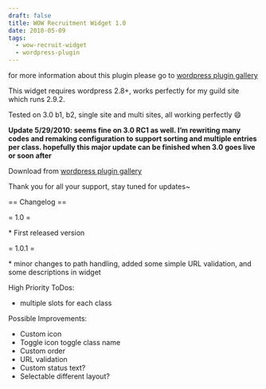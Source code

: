 ```yaml
---
draft: false
title: WOW Recruitment Widget 1.0
date: 2010-05-09
tags:
  - wow-recruit-widget
  - wordpress-plugin
---
```


for more information about this plugin please go to [wordpress plugin gallery](http://wordpress.org/extend/plugins/wow-recruit-widget/)

This widget requires wordpress 2.8+, works perfectly for my guild site which runs 2.9.2.

Tested on 3.0 b1, b2, single site and multi sites, all working perfectly :smile:

**Update 5/29/2010: seems fine on 3.0 RC1 as well. I&#8217;m rewriting many codes and remaking configuration to support sorting and multiple entries per class.
hopefully this major update can be finished when 3.0 goes live or soon after**

Download from [wordpress plugin gallery](http://wordpress.org/extend/plugins/wow-recruit-widget/)

Thank you for all your support, stay tuned for updates~

\== Changelog ==

\= 1.0 =

\* First released version

\= 1.0.1 =

\* minor changes to path handling, added some simple URL validation, and some descriptions in widget

  

High Priority ToDos:

*   multiple slots for each class

Possible Improvements:

*   Custom icon
*   Toggle icon toggle class name
*   Custom order
*   URL validation
*   Custom status text?
*   Selectable different layout?